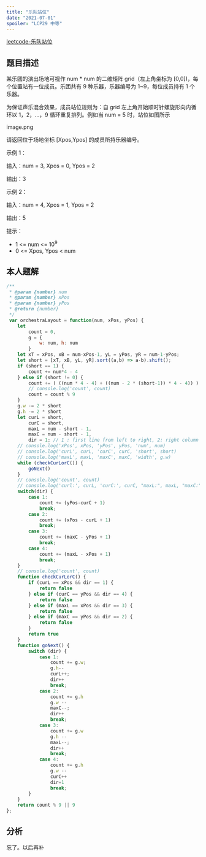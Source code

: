 ```yaml
---
title: "乐队站位"
date: "2021-07-01"
spoiler: "LCP29 中等"
---
```


[leetcode-乐队站位](https://leetcode.cn/problems/SNJvJP/description/)

## 题目描述

某乐团的演出场地可视作 num * num 的二维矩阵 grid（左上角坐标为 [0,0])，每个位置站有一位成员。乐团共有 9 种乐器，乐器编号为 1~9，每位成员持有 1 个乐器。  
  
为保证声乐混合效果，成员站位规则为：自 grid 左上角开始顺时针螺旋形向内循环以 1，2，...，9 循环重复排列。例如当 num = 5 时，站位如图所示  
  
image.png  
  
请返回位于场地坐标 [Xpos,Ypos] 的成员所持乐器编号。  
  
示例 1：  
  
输入：num = 3, Xpos = 0, Ypos = 2  
  
输出：3  
  
  
示例 2：  
  
输入：num = 4, Xpos = 1, Ypos = 2  
  
输出：5  
  
  
提示：  
* 1 \<= num \<= 10<sup>9</sup>  
* 0 \<= Xpos, Ypos \< num  

## 本人题解

```javascript
/**
 * @param {number} num
 * @param {number} xPos
 * @param {number} yPos
 * @return {number}
 */
 var orchestraLayout = function(num, xPos, yPos) {
    let 
        count = 0,
        g = {
            w: num, h: num
        }
    let xT = xPos, xB = num-xPos-1, yL = yPos, yR = num-1-yPos;
    let short = [xT, xB, yL, yR].sort((a,b) => a-b).shift();
    if (short == 1) {
        count += num*4 - 4
    } else if (short != 0) {
        count += ( ((num * 4 - 4) + ((num - 2 * (short-1)) * 4 - 4)) ) * ( short % 9) / 2
        // console.log('count', count)
        count = count % 9
    }
    g.w -= 2 * short
    g.h -= 2 * short
    let curL = short,
        curC = short,
        maxL = num - short - 1,
        maxC = num - short - 1,
        dir = 1; // 1 : first line from left to right, 2: right column from top to bottom, 3: bottom line from right to left, 4: left column from bottom to top
    // console.log('xPos', xPos, 'yPos', yPos, 'num', num)
    // console.log('curL', curL, 'curC', curC, 'short', short)
    // console.log('maxL', maxL, 'maxC', maxC, 'width', g.w)
    while (checkCurLorC()) {
        goNext()
    }
    // console.log('count', count)
    // console.log('curl:', curL, 'curC:', curC, "maxL:", maxL, "maxC:", maxC, "count:", count, count%9, "dir:", dir)
    switch(dir) {
        case 1:
            count += (yPos-curC + 1)
            break;
        case 2:
            count += (xPos - curL + 1)
            break;
        case 3:
            count += (maxC - yPos + 1)
            break;
        case 4:
            count += (maxL - xPos + 1)
            break;
    }
    // console.log('count', count)
    function checkCurLorC() {
        if (curL == xPos && dir == 1) {
            return false
        } else if (curC == yPos && dir == 4) {
            return false
        } else if (maxL == xPos && dir == 3) {
            return false
        } else if (maxC == yPos && dir == 2) {
            return false
        }
        return true
    }
    function goNext() {
        switch (dir) {
            case 1:
                count += g.w;
                g.h--
                curL++;
                dir++
                break;
            case 2:
                count += g.h
                g.w --
                maxC--;
                dir++
                break;
            case 3:
                count += g.w
                g.h --
                maxL--;
                dir++
                break;
            case 4:
                count += g.h
                g.w --
                curC++
                dir=1
                break;
        }
    }
    return count % 9 || 9
};
```

## 分析

忘了。以后再补